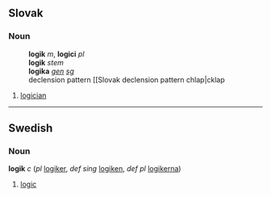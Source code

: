 ==Slovak==
===Noun===
:'''logik''' ''m'', '''logici''' ''pl''
:'''logik''' ''stem''
:'''logika''' ''[[genitive|gen]] [[singular|sg]]''
:declension pattern [[Slovak declension pattern chlap|cklap
# [[logician]]

----
==Swedish==
===Noun===
'''logik''' ''c'' (''pl'' [[logiker]], ''def sing'' [[logiken]], ''def pl'' [[logikerna]])

#[[logic]]